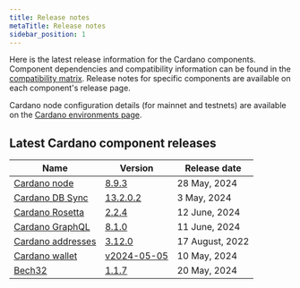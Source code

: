 ```yaml
---
title: Release notes
metaTitle: Release notes
sidebar_position: 1
---
```


Here is the latest release information for the Cardano components. Component
dependencies and compatibility information can be found in the
[compatibility matrix](/developer-resources/release-notes/comp-matrix). Release
notes for specific components are available on each component's release page.

Cardano node configuration details (for mainnet and testnets) are available on
the
[Cardano environments page](https://book.world.dev.cardano.org/environments.html).

## Latest Cardano component releases

| Name                                                                     | Version                                                                                      | Release date      |
| ------------------------------------------------------------------------ | -------------------------------------------------------------------------------------------- | ----------------- |
| [Cardano node](https://github.com/IntersectMBO/cardano-node)             | [8.9.3](https://github.com/IntersectMBO/cardano-node/releases/tag/8.9.3)                     | 28 May, 2024    |
| [Cardano DB Sync](https://github.com/IntersectMBO/cardano-db-sync)       | [13.2.0.2](https://github.com/IntersectMBO/cardano-db-sync/releases/tag/13.2.0.2)            | 3 May, 2024 |
| [Cardano Rosetta](https://github.com/cardano-foundation/cardano-rosetta) | [2.2.4](https://github.com/cardano-foundation/cardano-rosetta/releases/tag/2.2.4)            | 12 June, 2024    |
| [Cardano GraphQL](https://github.com/cardano-foundation/cardano-graphql) | [8.1.0](https://github.com/cardano-foundation/cardano-graphql/releases/tag/8.1.0)            | 11 June, 2024    |
| [Cardano addresses](https://github.com/IntersectMBO/cardano-addresses)   | [3.12.0](https://github.com/IntersectMBO/cardano-addresses/releases/tag/3.12.0)              | 17 August, 2022   |
| [Cardano wallet](https://github.com/cardano-foundation/cardano-wallet)   | [v2024-05-05](https://github.com/cardano-foundation/cardano-wallet/releases/tag/v2024-05-05) | 10 May, 2024    |
| [Bech32](https://github.com/IntersectMBO/bech32)                         | [1.1.7](https://github.com/IntersectMBO/bech32/releases/tag/v1.1.7)                          | 20 May, 2024 |
